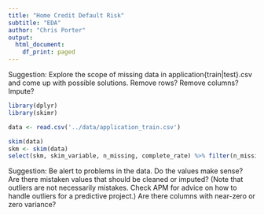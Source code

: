 ```yaml
---
title: "Home Credit Default Risk"
subtitle: "EDA"
author: "Chris Porter"
output:
  html_document:
    df_print: paged
---
```


Suggestion: Explore the scope of missing data in application{train|test}.csv and come up with possible solutions. Remove rows?  Remove columns?  Impute?

```r
library(dplyr)
library(skimr)

```

```r
data <- read.csv('../data/application_train.csv')
```
```r
skim(data)
skm <- skim(data)
select(skm, skim_variable, n_missing, complete_rate) %>% filter(n_missing > 0) %>% arrange(complete_rate)
```

Suggestion: Be alert to problems in the data.  Do the values make sense? Are there mistaken values that should be cleaned or imputed? (Note that outliers are not necessarily mistakes. Check APM for advice on how to handle outliers for a predictive project.) Are there columns with near-zero or zero variance?
